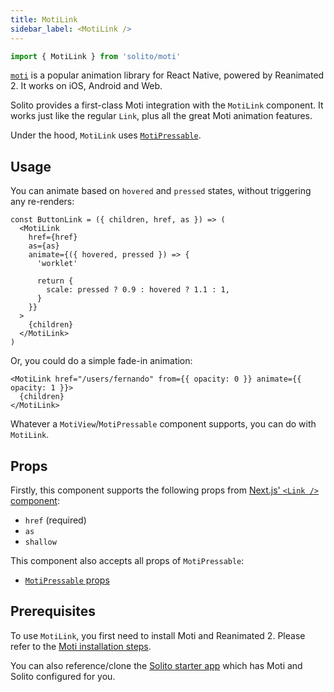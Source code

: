 ```yaml
---
title: MotiLink
sidebar_label: <MotiLink />
---
```


```ts
import { MotiLink } from 'solito/moti'
```

[`moti`](https://moti.fyi) is a popular animation library for React Native, powered by Reanimated 2. It works on iOS, Android and Web.

Solito provides a first-class Moti integration with the `MotiLink` component. It works just like the regular `Link`, plus all the great Moti animation features.

Under the hood, `MotiLink` uses [`MotiPressable`](https://moti.fyi/interactions/overview).

## Usage

You can animate based on `hovered` and `pressed` states, without triggering any re-renders:

```tsx
const ButtonLink = ({ children, href, as }) => (
  <MotiLink
    href={href}
    as={as}
    animate={({ hovered, pressed }) => {
      'worklet'

      return {
        scale: pressed ? 0.9 : hovered ? 1.1 : 1,
      }
    }}
  >
    {children}
  </MotiLink>
)
```

Or, you could do a simple fade-in animation:

```tsx
<MotiLink href="/users/fernando" from={{ opacity: 0 }} animate={{ opacity: 1 }}>
  {children}
</MotiLink>
```

Whatever a `MotiView`/`MotiPressable` component supports, you can do with `MotiLink`.

## Props

Firstly, this component supports the following props from [Next.js' `<Link />` component](https://nextjs.org/docs/api-reference/next/link):

- `href` (required)
- `as`
- `shallow`

This component also accepts all props of `MotiPressable`:

- [`MotiPressable` props](https://moti.fyi/interactions/overview)

## Prerequisites

To use `MotiLink`, you first need to install Moti and Reanimated 2. Please refer to the [Moti installation steps](https://moti.fyi/install).

You can also reference/clone the [Solito starter app](https://github.com/solito/tree/master/monorepo-examples/blank) which has Moti and Solito configured for you.
